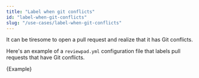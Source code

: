 ```yaml
---
title: "Label when git conflicts"
id: "label-when-git-conflicts"
slug: "/use-cases/label-when-git-conflicts"
---
```



It can be tiresome to open a pull request and realize that it has Git conflicts.

Here's an example of a `reviewpad.yml` configuration file that labels pull requests that have Git conflicts.

<CodeBlock language="yml" title="reviewpad.yml">{Example}</CodeBlock>
